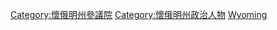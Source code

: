 [[Category:懷俄明州參議院|Category:懷俄明州參議院]]
[[Category:懷俄明州政治人物|Category:懷俄明州政治人物]]
[[Category:美國各州參議員|Wyoming]]